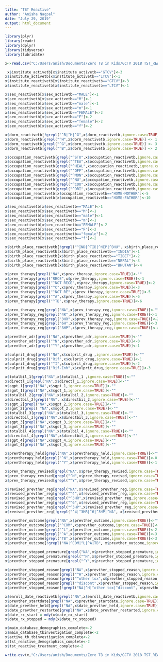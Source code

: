 ```yaml
---
title: "TST Reactive"
author: "Anisha Nagpal"
date: "July 29, 2019"
output: html_document
---
```


```r
library(plyr)
library(readr)
library(dplyr)
library(tidyverse)
library(lubridate)

x<-read.csv("C:/Users/anish/Documents/Zero TB in Kids/GCTV 2018 TST_REAC.csv", stringsAsFactors=FALSE, na.strings=TRUE)
```

```r
 x$institute_activetb[x$institute_activetb=="GTCV"]<-3
x$institute_activetb[x$institute_activetb=="LTCV"]<-1
x$institute_reactivetb[x$institute_reactivetb=="GTCV"]<-3
x$institute_reactivetb[x$institute_reactivetb=="LTCV"]<-1
```

```r
x$sex_reactivetb[x$sex_activetb=="MALE"]<-1
x$sex_reactivetb[x$sex_activetb=="M"]<-1
x$sex_reactivetb[x$sex_activetb=="male"]<-1
x$sex_reactivetb[x$sex_activetb=="m"]<-1
x$sex_reactivetb[x$sex_activetb=="FEMALE"]<-2
x$sex_reactivetb[x$sex_activetb=="F"]<-2
x$sex_reactivetb[x$sex_activetb=="female"]<-2
x$sex_reactivetb[x$sex_activetb=="f"]<-2

```

```r

x$dorm_reactivetb[!grepl("^B|^H|^G",x$dorm_reactivetb,ignore.case=TRUE)] <- ""
x$dorm_reactivetb[grepl("^H",x$dorm_reactivetb,ignore.case=TRUE)] <- 1
x$dorm_reactivetb[grepl("^G",x$dorm_reactivetb,ignore.case=TRUE)] <- 3
x$dorm_reactivetb[grepl("^B",x$dorm_reactivetb,ignore.case=TRUE)] <- 2
```

```r
x$occupation_reactivetb[grepl("^STU",x$occupation_reactivetb,ignore.case=TRUE)] <- 1
x$occupation_reactivetb[grepl("^TEA",x$occupation_reactivetb,ignore.case=TRUE)] <- 2
x$occupation_reactivetb[grepl("^HEAL",x$occupation_reactivetb,ignore.case=TRUE)] <- 3
x$occupation_reactivetb[grepl("^OFF",x$occupation_reactivetb,ignore.case=TRUE)] <- 4
x$occupation_reactivetb[grepl("^MON",x$occupation_reactivetb,ignore.case=TRUE)] <- 6
x$occupation_reactivetb[grepl("^NU",x$occupation_reactivetb,ignore.case=TRUE)] <- 7
x$occupation_reactivetb[grepl("^COO",x$occupation_reactivetb,ignore.case=TRUE)] <- 8
x$occupation_reactivetb[grepl("^DRI",x$occupation_reactivetb,ignore.case=TRUE)] <- 9
x$occupation_reactivetb[x$occupation_reactivetb=="HOME-MOTHER"]<-5
x$occupation_reactivetb[x$occupation_reactivetb=="HOME-FATHER"]<-10
```


```r
x$sex_reactivetb[x$sex_reactivetb=="MALE"]<-1
x$sex_reactivetb[x$sex_reactivetb=="M"]<-1
x$sex_reactivetb[x$sex_reactivetb=="male"]<-1
x$sex_reactivetb[x$sex_reactivetb=="m"]<-1
x$sex_reactivetb[x$sex_reactivetb=="FEMALE"]<-2
x$sex_reactivetb[x$sex_reactivetb=="F"]<-2
x$sex_reactivetb[x$sex_reactivetb=="female"]<-2
x$sex_reactivetb[x$sex_reactivetb=="f"]<-2

```

```r
x$birth_place_reactivetb[!grepl("^IND|^TIB|^NEP|^BHU", x$birth_place_reactivetb,ignore.case=TRUE)] <- 5
x$birth_place_reactivetb[x$birth_place_reactivetb=="INDIA"]<-1
x$birth_place_reactivetb[x$birth_place_reactivetb=="TIBET"]<-2
x$birth_place_reactivetb[x$birth_place_reactivetb=="NEPAL"]<-3
x$birth_place_reactivetb[x$birth_place_reactivetb=="BHUTAN"]<-4
```

```r
x$prev_therapy[grepl("NA",x$prev_therapy,ignore.case=TRUE)]<-""
x$prev_therapy[grepl("RECE",x$prev_therapy,ignore.case=TRUE)]<-1
x$prev_therapy[grepl("^NOT RECE",x$prev_therapy,ignore.case=TRUE)]<-2
x$prev_therapy[grepl("^C",x$prev_therapy,ignore.case=TRUE)]<-3
x$prev_therapy[grepl("^NOT RE",x$prev_therapy,ignore.case=TRUE)]<-5
x$prev_therapy[grepl("^A",x$prev_therapy,ignore.case=TRUE)]<-6
x$prev_therapy[grepl("^TB",x$prev_therapy,ignore.case=TRUE)]<-6

x$prev_therapy_reg[grepl("NA",x$prev_therapy_reg,ignore.case=TRUE)]<-""
x$prev_therapy_reg[grepl("4R",x$prev_therapy_reg,ignore.case=TRUE)]<-1
x$prev_therapy_reg[grepl("3HR",x$prev_therapy_reg,ignore.case=TRUE)]<-2
x$prev_therapy_reg[grepl("6H",x$prev_therapy_reg,ignore.case=TRUE)]<-3
x$prev_therapy_reg[grepl("3HP",x$prev_therapy_reg,ignore.case=TRUE)]<-4

x$prevther_adr[grepl("NA",x$prevther_adr,ignore.case=TRUE)]<-""
x$prevther_adr[grepl("^N",x$prevther_adr,ignore.case=TRUE)]<-0
x$prevther_adr[grepl("^Y",x$prevther_adr,ignore.case=TRUE)]<-1

x$culprit_drug[grepl("NA",x$culprit_drug ,ignore.case=TRUE)]<-""
x$culprit_drug[grepl("Rif",x$culprit_drug,ignore.case=TRUE)]<-1
x$culprit_drug[grepl("^I",x$culprit_drug,ignore.case=TRUE)]<-2
x$culprit_drug[grepl("Rif-Inh",x$culprit_drug,ignore.case=TRUE)]<-3

x$totalbil_1[grepl("NA",x$totalbil_1 ,ignore.case=TRUE)]<-""
x$directl_1[grepl("NA",x$directl_1,ignore.case=TRUE)]<-""
x$sgpt_1[grepl("NA",x$sgpt_1,ignore.case=TRUE)]<-""
x$sgot_1[grepl("NA",x$sgot_1,ignore.case=TRUE)]<-""
x$totalbil_2[grepl("NA",x$totalbil_2,ignore.case=TRUE)]<-""
x$directbil_2[grepl("NA", x$directbil_2,ignore.case=TRUE)]<-""
x$sgpt_2[grepl("NA",x$sgpt_2,ignore.case=TRUE)]<-""
x$sgot_2[grepl( "NA",x$sgot_2,ignore.case=TRUE)]<-""
x$totalbil_3[grepl("NA",x$totalbil_3,ignore.case=TRUE)]<-""
x$directbil_3[grepl("NA",x$directbil_3,ignore.case=TRUE)]<-""
x$sgpt_3[grepl("NA",x$sgpt_3,ignore.case=TRUE)]<-""
x$sgot_3[grepl("NA",x$sgot_3,ignore.case=TRUE)]<-""
x$totalbil_4[grepl("NA",x$totalbil_4,ignore.case=TRUE)]<-""
x$directbil_4[grepl("NA",x$directbil_4,ignore.case=TRUE)]<-""
x$sgpt_4[grepl("NA",x$sgpt_4,ignore.case=TRUE)]<-""
x$sgot_4[grepl("NA",x$sgot_4,ignore.case=TRUE)]<-"" 

x$prevtherapy_held[grepl("NA",x$prevtherapy_held,ignore.case=TRUE)]<-""
x$prevtherapy_held[grepl("^N",x$prevtherapy_held,ignore.case=TRUE)]<-0
x$prevtherapy_held[grepl("^Y",x$prevtherapy_held,ignore.case=TRUE)]<-1

x$prev_therapy_revised[grepl("NA",x$prev_therapy_revised,ignore.case=TRUE)]<-""
x$prev_therapy_revised[grepl("^N",x$prev_therapy_revised,ignore.case=TRUE)]<-0
x$prev_therapy_revised[grepl("^Y",x$prev_therapy_revised,ignore.case=TRUE)]<-1

x$revised_prevther_reg[grepl("NA",x$revised_prevther_reg,ignore.case=TRUE)]<-""
x$revised_prevther_reg[grepl("^4",x$revised_prevther_reg,ignore.case=TRUE)]<-1
x$revised_prevther_reg[grepl("^3HR",x$revised_prevther_reg,ignore.case=TRUE)]<-2
x$revised_prevther_reg[grepl("^6",x$revised_prevther_reg,ignore.case=TRUE)]<-3
x$revised_prevther_reg[grepl("^3HP",x$revised_prevther_reg,ignore.case=TRUE)]<-4
x$revised_prevther_reg[!grepl("^4|^3HR|^6|^3HP|^NA", x$revised_prevther_reg,ignore.case=TRUE)]<- ""

x$prevther_outcome[grepl("NA",x$prevther_outcome,ignore.case=TRUE)]<-""
x$prevther_outcome[grepl("^COM",x$prevther_outcome,ignore.case=TRUE)]<-1
x$prevther_outcome[grepl("^L",x$prevther_outcome,ignore.case=TRUE)]<-2
x$prevther_outcome[grepl("^A",x$prevther_outcome,ignore.case=TRUE)]<-3
x$prevther_outcome[grepl("TB",x$prevther_outcome,ignore.case=TRUE)]<-3
x$prevther_outcome[!grepl("NA|^COM|^L|^A|TB", x$prevther_outcome,ignore.case=TRUE)]<- 4

x$prevther_stopped_premature[grepl("NA",x$prevther_stopped_premature,ignore.case=TRUE)]<-""
x$prevther_stopped_premature[grepl("^N",x$prevther_stopped_premature,ignore.case=TRUE)]<-0
x$prevther_stopped_premature[grepl("^Y",x$prevther_stopped_premature,ignore.case=TRUE)]<-1

x$prevther_stopped_reason[grepl("NA",x$prevther_stopped_reason,ignore.case=TRUE)]<-""
x$prevther_stopped_reason[grepl("^H",x$prevther_stopped_reason,ignore.case=TRUE)]<- 1
x$prevther_stopped_reason[grepl("^other tox",x$prevther_stopped_reason,ignore.case=TRUE)]<- 2
x$prevther_stopped_reason[grepl("^discont",x$prevther_stopped_reason,ignore.case=TRUE)]<- 3
x$prevther_stopped_reason[!grepl("NA|^H|^other tox|^discont", x$prevther_stopped_reason,ignore.case=TRUE)]<- 4


```

```r
x$enroll_date_reactivetb[grepl("NA",x$enroll_date_reactivetb,ignore.case=TRUE)]<-""
x$prevther_startdate[grepl("NA",x$prevther_startdate,ignore.case=TRUE)]<-""
x$date_prevther_held[grepl("NA",x$date_prevther_held,ignore.case=TRUE)]<-""
x$date_prevther_restarted[grepl("NA",x$date_prevther_restarted,ignore.case=TRUE)]<-""
x$date_rx_start = mdy(x$date_rx_start)
x$date_rx_stopped = mdy(x$date_rx_stopped)
```

```r
x$main_database_demographics_complete<-2
x$main_database_tbinvestigation_complete<-2
x$active_tb_tbinvestigation_complete<-2
x$tst_reactive_demographics_complete<-2
x$tst_reactive_treatment_complete<-2
```

```r
write.csv(x,"C:/Users/anish/Documents/Zero TB in Kids/GCTV 2018 TST_REACTIVE_clean.csv", na="")


```
